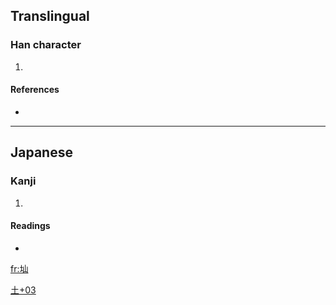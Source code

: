 ==Translingual==

===Han character===
{{Han char|rn=32|rad=土|as=03|sn=6|four=|canj=土山 (GU), X土山 (XGU)}}

# {{defn|Han|sort=土03}}

====References====
* {{Han ref|kx=0224.181|hdz=10419.061|uh=5738|ud=22328}}

----

==Japanese==

===Kanji===
{{ja-kanji|grade=|rs=土03}}

# {{defn|Japanese}}

====Readings====
* {{ja-readings|on=|kun=[[やま]] (yama)}}

[[Category:Japanese-only CJKV Characters|土+03]]

[[fr:圸]]